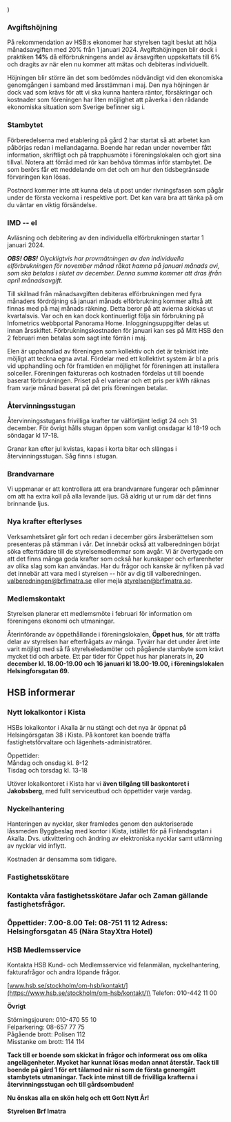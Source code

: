 
  <MDXProvider>
      <Body>
          <Centered
        introducing="Nyhetsbrev från din förening HSB/Brf Imatra"
        title="Brf Imatra informerar"
        summary="Akalla 2023-12-14"
      >
               <main {...props} />
          </Centered>
      </Body>
  </MDXProvider>
)


### Avgiftshöjning

På rekommendation av HSB:s ekonomer har styrelsen tagit beslut att höja
månadsavgiften med 20% från 1 januari 2024. Avgiftshöjningen blir dock i
praktiken **14%** då elförbrukningens andel av årsavgiften uppskattats
till 6% och dragits av när elen nu kommer att mätas och debiteras
individuellt.

Höjningen blir större än det som bedömdes nödvändigt vid den ekonomiska
genomgången i samband med årsstämman i maj. Den nya höjningen är dock
vad som krävs för att vi ska kunna hantera räntor, försäkringar och
kostnader som föreningen har liten möjlighet att påverka i den rådande
ekonomiska situation som Sverige befinner sig i.

### Stambytet 

Förberedelserna med etablering på gård 2 har startat så att arbetet kan
påbörjas redan i mellandagarna. Boende har redan under november fått
information, skriftligt och på trapphusmöte i föreningslokalen och gjort
sina tillval. Notera att förråd med rör kan behöva tömmas inför
stambytet. De som berörs får ett meddelande om det och om hur den
tidsbegränsade förvaringen kan lösas.

Postnord kommer inte att kunna dela ut post under rivningsfasen som
pågår under de första veckorna i respektive port. Det kan vara bra att
tänka på om du väntar en viktig försändelse.

### IMD -- el

Avläsning och debitering av den individuella elförbrukningen startar 1
januari 2024.

***OBS! OBS!*** *Olyckligtvis har provmätningen av den individuella
elförbrukningen för november månad råkat hamna på januari månads avi,
som ska betalas i slutet av december. Denna summa kommer att dras ifrån
april månadsavgift.*

Till skillnad från månadsavgiften debiteras elförbrukningen med fyra
månaders fördröjning så januari månads elförbrukning kommer alltså att
finnas med på maj månads räkning. Detta beror på att avierna skickas ut
kvartalsvis. Var och en kan dock kontinuerligt följa sin förbrukning på
Infometrics webbportal Panorama Home. Inloggningsuppgifter delas ut
innan årsskiftet. Förbrukningskostnaden för januari kan ses på Mitt HSB
den 2 februari men betalas som sagt inte förrän i maj.

Elen är upphandlad av föreningen som kollektiv och det är tekniskt inte
möjligt att teckna egna avtal. Fördelar med ett kollektivt system är bl
a pris vid upphandling och för framtiden en möjlighet för föreningen att
installera solceller. Föreningen faktureras och kostnaden fördelas ut
till boende baserat förbrukningen. Priset på el varierar och ett pris
per kWh räknas fram varje månad baserat på det pris föreningen betalar.

### Återvinningsstugan

Återvinningsstugans frivilliga krafter tar välförtjänt ledigt 24 och 31
december. För övrigt hålls stugan öppen som vanligt onsdagar kl 18-19
och söndagar kl 17-18.

Granar kan efter jul kvistas, kapas i korta bitar och slängas i
återvinningsstugan. Såg finns i stugan.

### Brandvarnare

Vi uppmanar er att kontrollera att era brandvarnare fungerar och
påminner om att ha extra koll på alla levande ljus. Gå aldrig ut ur rum
där det finns brinnande ljus.

### Nya krafter efterlyses

Verksamhetsåret går fort och redan i december görs årsberättelsen som
presenteras på stämman i vår. Det innebär också att valberedningen
börjat söka efterträdare till de styrelsemedlemmar som avgår. Vi är
övertygade om att det finns många goda krafter som också har kunskaper
och erfarenheter av olika slag som kan användas. Har du frågor och
kanske är nyfiken på vad det innebär att vara med i styrelsen -- hör av
dig till valberedningen.
[valberedningen@brfimatra.se](mailto:valberedningen@brfimatra.se)
eller mejla [styrelsen@brfimatra.se](mailto:styrelsen@brfimatra.se).

### Medlemskontakt

Styrelsen planerar ett medlemsmöte i februari för information om
föreningens ekonomi och utmaningar.

Återinförande av öppethållande i föreningslokalen, **Öppet hus**, för
att träffa delar av styrelsen har efterfrågats av många. Tyvärr har det
under året inte varit möjligt med så få styrelseledamöter och pågående
stambyte som krävt mycket tid och arbete. Ett par tider för Öppet hus
har planerats in, **20 december kl. 18.00-19.00 och 16 januari kl
18.00-19.00, i föreningslokalen Helsingforsgatan 69.**

## HSB informerar

### Nytt lokalkontor i Kista

HSBs lokalkontor i Akalla är nu stängt och det nya är öppnat på
Helsingörsgatan 38 i Kista. På kontoret kan boende träffa
fastighetsförvaltare och lägenhets-administratörer.

Öppettider:\
Måndag och onsdag kl. 8-12\
Tisdag och torsdag kl. 13-18

Utöver lokalkontoret i Kista har vi **även tillgång till baskontoret i**
**Jakobsberg**, med fullt serviceutbud och öppettider varje vardag.

### Nyckelhantering

Hanteringen av nycklar, sker framledes genom den auktoriserade låssmeden
Byggbeslag med kontor i Kista, istället för på Finlandsgatan i Akalla.
Dvs. utkvittering och ändring av elektroniska nycklar samt utlämning av
nycklar vid inflytt.

Kostnaden är densamma som tidigare.

### Fastighetsskötare

### Kontakta våra fastighetsskötare Jafar och Zaman gällande fastighetsfrågor.

### Öppettider: 7.00-8.00 Tel: 08-751 11 12 Adress: Helsingforsgatan 45 (Nära StayXtra Hotel)

### **HSB Medlemsservice**

Kontakta HSB Kund- och Medlemsservice vid felanmälan, nyckelhantering,
fakturafrågor och andra löpande frågor.

[www.hsb.se/stockholm/om-hsb/kontakt/](https://www.hsb.se/stockholm/om-hsb/kontakt/)\
Telefon: 010-442 11 00

**Övrigt**

Störningsjouren: 010-470 55 10\
Felparkering: 08-657 77 75\
Pågående brott: Polisen 112\
Misstanke om brott: 114 114

**Tack till er boende som skickat in frågor och informerat oss om olika
angelägenheter. Mycket har kunnat lösas medan annat återstår. Tack till
boende på gård 1 för ert tålamod när ni som de första genomgått
stambytets utmaningar. Tack inte minst till de frivilliga krafterna i
återvinningsstugan och till gårdsombuden!**

**Nu önskas alla en skön helg och ett Gott Nytt År!**

**Styrelsen Brf Imatra**
